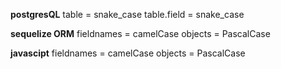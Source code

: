 **postgresQL**
table = snake_case
table.field = snake_case

**sequelize ORM**
fieldnames = camelCase 
objects = PascalCase

**javascipt** 
fieldnames = camelCase 
objects = PascalCase


